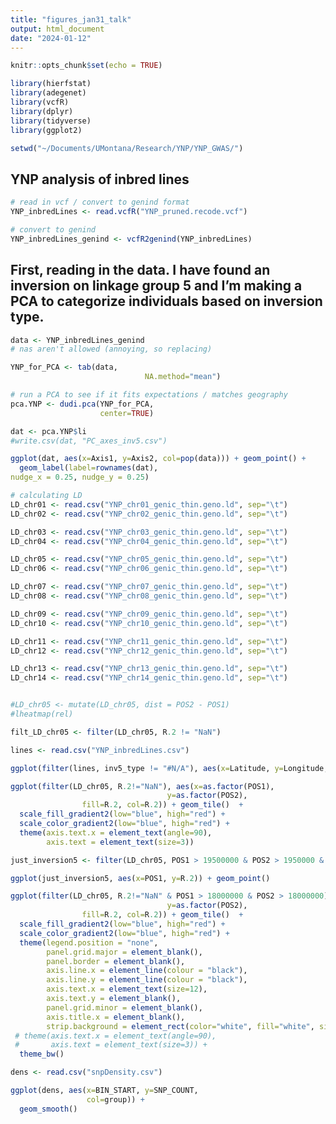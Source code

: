 ```yaml
---
title: "figures_jan31_talk"
output: html_document
date: "2024-01-12"
---
```


```r
knitr::opts_chunk$set(echo = TRUE)

library(hierfstat)
library(adegenet)
library(vcfR)
library(dplyr)
library(tidyverse)
library(ggplot2)

setwd("~/Documents/UMontana/Research/YNP/YNP_GWAS/")
```

## YNP analysis of inbred lines 

```r
# read in vcf / convert to genind format 
YNP_inbredLines <- read.vcfR("YNP_pruned.recode.vcf")

# convert to genind 
YNP_inbredLines_genind <- vcfR2genind(YNP_inbredLines)
```

## First, reading in the data. I have found an inversion on linkage group 5 and I'm making a PCA to categorize individuals based on inversion type. 


```r
data <- YNP_inbredLines_genind
# nas aren't allowed (annoying, so replacing)

YNP_for_PCA <- tab(data,
                              NA.method="mean")

# run a PCA to see if it fits expectations / matches geography 
pca.YNP <- dudi.pca(YNP_for_PCA,
                    center=TRUE)

dat <- pca.YNP$li
#write.csv(dat, "PC_axes_inv5.csv")

ggplot(dat, aes(x=Axis1, y=Axis2, col=pop(data))) + geom_point() + 
  geom_label(label=rownames(dat), 
nudge_x = 0.25, nudge_y = 0.25)

```


```r
# calculating LD 
LD_chr01 <- read.csv("YNP_chr01_genic_thin.geno.ld", sep="\t")
LD_chr02 <- read.csv("YNP_chr02_genic_thin.geno.ld", sep="\t")

LD_chr03 <- read.csv("YNP_chr03_genic_thin.geno.ld", sep="\t")
LD_chr04 <- read.csv("YNP_chr04_genic_thin.geno.ld", sep="\t")

LD_chr05 <- read.csv("YNP_chr05_genic_thin.geno.ld", sep="\t")
LD_chr06 <- read.csv("YNP_chr06_genic_thin.geno.ld", sep="\t")

LD_chr07 <- read.csv("YNP_chr07_genic_thin.geno.ld", sep="\t")
LD_chr08 <- read.csv("YNP_chr08_genic_thin.geno.ld", sep="\t")

LD_chr09 <- read.csv("YNP_chr09_genic_thin.geno.ld", sep="\t")
LD_chr10 <- read.csv("YNP_chr10_genic_thin.geno.ld", sep="\t")

LD_chr11 <- read.csv("YNP_chr11_genic_thin.geno.ld", sep="\t")
LD_chr12 <- read.csv("YNP_chr12_genic_thin.geno.ld", sep="\t")

LD_chr13 <- read.csv("YNP_chr13_genic_thin.geno.ld", sep="\t")
LD_chr14 <- read.csv("YNP_chr14_genic_thin.geno.ld", sep="\t")


#LD_chr05 <- mutate(LD_chr05, dist = POS2 - POS1)
#lheatmap(rel)
```


```r
filt_LD_chr05 <- filter(LD_chr05, R.2 != "NaN")

lines <- read.csv("YNP_inbredLines.csv")

ggplot(filter(lines, inv5_type != "#N/A"), aes(x=Latitude, y=Longitude, col=inv5_type)) + geom_point() + facet_wrap(~L1029_in_bams)
```


```r
ggplot(filter(LD_chr05, R.2!="NaN"), aes(x=as.factor(POS1), 
                                   y=as.factor(POS2),
                fill=R.2, col=R.2)) + geom_tile()  +
  scale_fill_gradient2(low="blue", high="red") +
  scale_color_gradient2(low="blue", high="red") +
  theme(axis.text.x = element_text(angle=90),
        axis.text = element_text(size=3))
```


```r
just_inversion5 <- filter(LD_chr05, POS1 > 19500000 & POS2 > 1950000 & R.2 != "NaN")

ggplot(just_inversion5, aes(x=POS1, y=R.2)) + geom_point()
```


```r

ggplot(filter(LD_chr05, R.2!="NaN" & POS1 > 18000000 & POS2 > 18000000), aes(x=as.factor(POS1), 
                                   y=as.factor(POS2),
                fill=R.2, col=R.2)) + geom_tile()  +
  scale_fill_gradient2(low="blue", high="red") +
  scale_color_gradient2(low="blue", high="red") + 
  theme(legend.position = "none",
        panel.grid.major = element_blank(),
        panel.border = element_blank(),
        axis.line.x = element_line(colour = "black"),
        axis.line.y = element_line(colour = "black"),
        axis.text.x = element_text(size=12),
        axis.text.y = element_blank(),
        panel.grid.minor = element_blank(),
        axis.title.x = element_blank(),
        strip.background = element_rect(color="white", fill="white", size=1.5)) + theme_bw()
 # theme(axis.text.x = element_text(angle=90),
 #       axis.text = element_text(size=3)) + 
  theme_bw()

```

```r
dens <- read.csv("snpDensity.csv")

ggplot(dens, aes(x=BIN_START, y=SNP_COUNT,
                 col=group)) + 
  geom_smooth()
```

